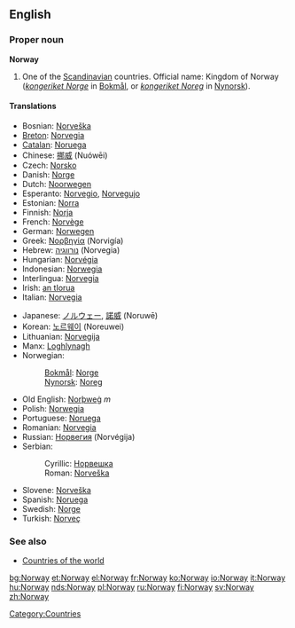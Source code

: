 ==English==
{{wikipedia}}
===Proper noun===
'''Norway'''

# One of the [[Scandinavian]] countries. Official name: Kingdom of Norway (''[[kongeriket Norge]]'' in [[Bokmål]], or ''[[kongeriket Noreg]]'' in [[Nynorsk]]).

====Translations====
{{top}}
*Bosnian: [[Norveška#Bosnian|Norveška]] {{f}}
*[[Breton]]: [[Norvegia]]
*[[Catalan]]: [[Noruega]] {{f}}
*Chinese: [[挪威]] (Nuówēi)
*Czech: [[Norsko]]
*Danish: [[Norge]]
*Dutch: [[Noorwegen]]
*Esperanto: [[Norvegio]], [[Norvegujo]]
*Estonian: [[Norra]]
*Finnish: [[Norja]]
*French: [[Norvège]] {{f}}
*German: [[Norwegen]] {{n}}
*Greek: [[Νορβηγία]] (Norvigía) {{f}}
*Hebrew: [[נורווגיה]] (Norvegia)
*Hungarian: [[Norvégia]]
*Indonesian: [[Norwegia]]
*Interlingua: [[Norvegia]]
*Irish: [[an tIorua]] {{f}}
*Italian: [[Norvegia]] {{f}}
{{mid}}
*Japanese: [[ノルウェー]], [[諾威]] (Noruwē)
*Korean: [[노르웨이]] (Noreuwei)
*Lithuanian: [[Norvegija]]
*Manx: [[Loghlynagh]]
*Norwegian: 
*:[[Bokmål]]: [[Norge]]
*:[[Nynorsk]]: [[Noreg]]
*Old English: [[Norþweg|Norþweġ]] ''m''
*Polish: [[Norwegia]]
*Portuguese: [[Noruega]] {{f}}
*Romanian: [[Norvegia]] {{f}}
*Russian: [[Норвегия]] (Norvégija) {{f}}
*Serbian:
*:Cyrillic: [[Норвешка#Serbian|Норвешка]] {{f}}
*:Roman: [[Norveška#Serbian|Norveška]] {{f}}
*Slovene: [[Norveška]] {{f}}
*Spanish: [[Noruega]] {{f}}
*Swedish: [[Norge]]
*Turkish: [[Norveç]]
{{bottom}}

===See also===
*[[Countries of the world]]

[[Category:Countries]]

[[bg:Norway]]
[[et:Norway]]
[[el:Norway]]
[[fr:Norway]]
[[ko:Norway]]
[[io:Norway]]
[[it:Norway]]
[[hu:Norway]]
[[nds:Norway]]
[[pl:Norway]]
[[ru:Norway]]
[[fi:Norway]]
[[sv:Norway]]
[[zh:Norway]]